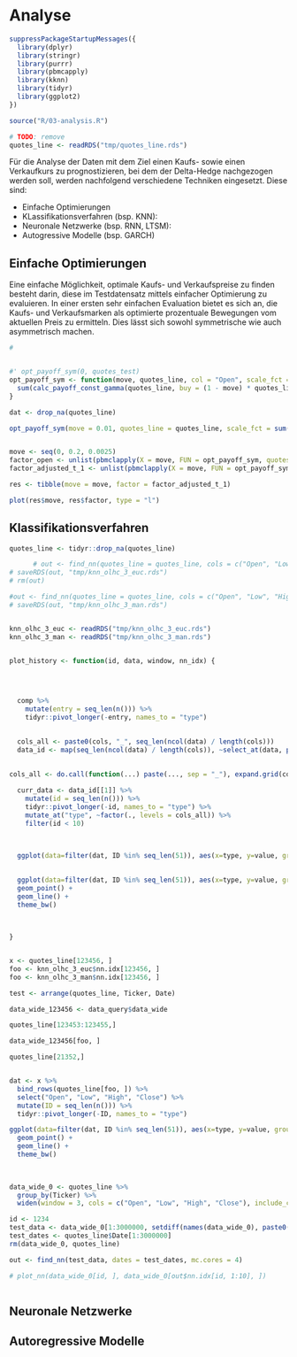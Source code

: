 # Analyse


```r

suppressPackageStartupMessages({
  library(dplyr)
  library(stringr)
  library(purrr)
  library(pbmcapply)
  library(kknn)
  library(tidyr)
  library(ggplot2)
})

source("R/03-analysis.R")

# TODO: remove
quotes_line <- readRDS("tmp/quotes_line.rds")

```

Für die Analyse der Daten mit dem Ziel einen Kaufs- sowie einen Verkaufkurs zu prognostizieren, bei dem der Delta-Hedge nachgezogen werden soll, werden nachfolgend verschiedene Techniken eingesetzt. Diese sind:

- Einfache Optimierungen
- KLassifikationsverfahren (bsp. KNN):
- Neuronale Netzwerke (bsp. RNN, LTSM):
- Autogressive Modelle (bsp. GARCH)


## Einfache Optimierungen

Eine einfache Möglichkeit, optimale Kaufs- und Verkaufspreise zu finden besteht darin, diese im Testdatensatz mittels einfacher Optimierung zu evaluieren. In einer ersten sehr einfachen Evaluation bietet es sich an, die Kaufs- und Verkaufsmarken als optimierte prozentuale Bewegungen vom aktuellen Preis zu ermitteln. Dies lässt sich sowohl symmetrische wie auch asymmetrisch machen. 

```r
# 


#' opt_payoff_sym(0, quotes_test)
opt_payoff_sym <- function(move, quotes_line, col = "Open", scale_fct = 1) {
  sum(calc_payoff_const_gamma(quotes_line, buy = (1 - move) * quotes_line[[col]], sell = (1 + move) * quotes_line[[col]], both_first = "buy")) / scale_fct
}

dat <- drop_na(quotes_line)

opt_payoff_sym(move = 0.01, quotes_line = quotes_line, scale_fct = sum(calc_payoff_const_gamma(quotes_line, both_first = "buy")))


move <- seq(0, 0.2, 0.0025)
factor_open <- unlist(pbmclapply(X = move, FUN = opt_payoff_sym, quotes_line = dat, mc.cores = 2, col ="Open", scale_fct = sum(calc_payoff_const_gamma(dat, both_first = "buy"))))
factor_adjusted_t_1 <- unlist(pbmclapply(X = move, FUN = opt_payoff_sym, quotes_line = dat, mc.cores = 2, col ="Adjusted_t_1", scale_fct = sum(calc_payoff_const_gamma(dat, both_first = "buy"))))

res <- tibble(move = move, factor = factor_adjusted_t_1)

plot(res$move, res$factor, type = "l")
```






## Klassifikationsverfahren
```r

quotes_line <- tidyr::drop_na(quotes_line)

      # out <- find_nn(quotes_line = quotes_line, cols = c("Open", "Low", "High", "Close"), window = 3, norm = "euclidean", mc.cores = 3)
# saveRDS(out, "tmp/knn_olhc_3_euc.rds")
# rm(out)

#out <- find_nn(quotes_line = quotes_line, cols = c("Open", "Low", "High", "Close"), window = 3, norm = "manhattan", mc.cores = 3)
# saveRDS(out, "tmp/knn_olhc_3_man.rds")


knn_olhc_3_euc <- readRDS("tmp/knn_olhc_3_euc.rds")
knn_olhc_3_man <- readRDS("tmp/knn_olhc_3_man.rds")


plot_history <- function(id, data, window, nn_idx) {


  
  
  comp %>%
    mutate(entry = seq_len(n())) %>%
    tidyr::pivot_longer(-entry, names_to = "type")

  
  cols_all <- paste0(cols, "_", seq_len(ncol(data) / length(cols)))
  data_id <- map(seq_len(ncol(data) / length(cols)), ~select_at(data, paste0(cols, "_", .)))
  
  
cols_all <- do.call(function(...) paste(..., sep = "_"), expand.grid(cols, seq_len(ncol(data) / length(cols))))

  curr_data <- data_id[[1]] %>% 
    mutate(id = seq_len(n())) %>%
    tidyr::pivot_longer(-id, names_to = "type") %>%
    mutate_at("type", ~factor(., levels = cols_all)) %>%
    filter(id < 10)
    
    

  ggplot(data=filter(dat, ID %in% seq_len(51)), aes(x=type, y=value, group = ID)) + 

  
  ggplot(data=filter(dat, ID %in% seq_len(51)), aes(x=type, y=value, group = ID)) + 
  geom_point() + 
  geom_line() +
  theme_bw()
  
  

}


x <- quotes_line[123456, ]
foo <- knn_olhc_3_euc$nn.idx[123456, ]
foo <- knn_olhc_3_man$nn.idx[123456, ]

test <- arrange(quotes_line, Ticker, Date)

data_wide_123456 <- data_query$data_wide

quotes_line[123453:123455,]

data_wide_123456[foo, ]

quotes_line[21352,]


dat <- x %>%
  bind_rows(quotes_line[foo, ]) %>%
  select("Open", "Low", "High", "Close") %>%
  mutate(ID = seq_len(n())) %>% 
  tidyr::pivot_longer(-ID, names_to = "type")

ggplot(data=filter(dat, ID %in% seq_len(51)), aes(x=type, y=value, group = ID)) + 
  geom_point() + 
  geom_line() +
  theme_bw()
  
  
```




```r

data_wide_0 <- quotes_line %>%
  group_by(Ticker) %>%
  widen(window = 3, cols = c("Open", "Low", "High", "Close"), include_current = TRUE)

id <- 1234
test_data <- data_wide_0[1:3000000, setdiff(names(data_wide_0), paste0(c("Open", "Low", "High", "Close"), "_", 0))] 
test_dates <- quotes_line$Date[1:3000000]
rm(data_wide_0, quotes_line)

out <- find_nn(test_data, dates = test_dates, mc.cores = 4)

# plot_nn(data_wide_0[id, ], data_wide_0[out$nn.idx[id, 1:10], ])

```

```r


```

## Neuronale Netzwerke

## Autoregressive Modelle
